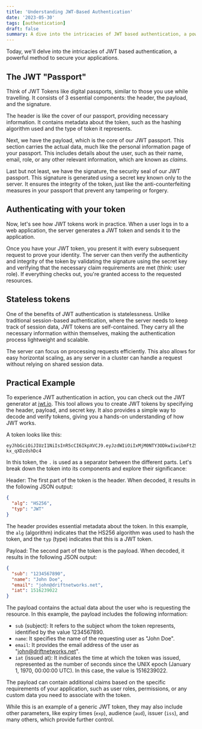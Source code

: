 ```yaml
---
title: 'Understanding JWT-Based Authentication'
date: '2023-05-30'
tags: [authentication]
draft: false
summary: A dive into the intricacies of JWT based authentication, a powerful method to secure your applications.
---
```


Today, we'll delve into the intricacies of JWT based authentication, a powerful method to secure your applications.

## The JWT "Passport"

Think of JWT Tokens like digital passports, similar to those you use while travelling. It consists of 3 essential components: the header, the payload, and the signature.

The header is like the cover of our passport, providing necessary information. It contains metadata about the token, such as the hashing algorithm used and the type of token it represents.

Next, we have the payload, which is the core of our JWT passport. This section carries the actual data, much like the personal information page of your passport. This includes details about the user, such as their name, email, role, or any other relevant information, which are known as _claims_.

Last but not least, we have the signature, the security seal of our JWT passport. This signature is generated using a secret key known only to the server. It ensures the integrity of the token, just like the anti-counterfeiting measures in your passport that prevent any tampering or forgery.

## Authenticating with your token

Now, let's see how JWT tokens work in practice. When a user logs in to a web application, the server generates a JWT token and sends it to the application.

Once you have your JWT token, you present it with every subsequent request to prove your identity. The server can then verify the authenticity and integrity of the token by validating the signature using the secret key and verifying that the necessary claim requirements are met (think: user role). If everything checks out, you're granted access to the requested resources.

## Stateless tokens

One of the benefits of JWT authentication is statelessness. Unlike traditional session-based authentication, where the server needs to keep track of session data, JWT tokens are self-contained. They carry all the necessary information within themselves, making the authentication process lightweight and scalable.

The server can focus on processing requests efficiently. This also allows for easy horizontal scaling, as any server in a cluster can handle a request without relying on shared session data.

## Practical Example

To experience JWT authentication in action, you can check out the JWT generator at [jwt.io](https://jwt.io). This tool allows you to create JWT tokens by specifying the header, payload, and secret key. It also provides a simple way to decode and verify tokens, giving you a hands-on understanding of how JWT works.

A token looks like this:

```
eyJhbGciOiJIUzI1NiIsInR5cCI6IkpXVCJ9.eyJzdWIiOiIxMjM0NTY3ODkwIiwibmFtZSI6IkpvaG4gRG9lIiwiZW1haWwiOiJqb2huQGRyaWZ0bmV0d29ya3MubmV0IiwiaWF0IjoxNTE2MjM5MDIyfQ.eSxXOKmuJVnan8fM2fvj65Dq5SjtI-kx_qXDzdshDc4
```

In this token, the `.` is used as a separator between the different parts. Let's break down the token into its components and explore their significance:

Header:
The first part of the token is the header. When decoded, it results in the following JSON output:

```json
{
  "alg": "HS256",
  "typ": "JWT"
}
```

The header provides essential metadata about the token. In this example, the `alg` (algorithm) indicates that the HS256 algorithm was used to hash the token, and the `typ` (type) indicates that this is a JWT token.

Payload:
The second part of the token is the payload. When decoded, it results in the following JSON output:

```json
{
  "sub": "1234567890",
  "name": "John Doe",
  "email": "john@driftnetworks.net",
  "iat": 1516239022
}
```

The payload contains the actual data about the user who is requesting the resource. In this example, the payload includes the following information:

- `sub` (subject): It refers to the subject whom the token represents, identified by the value 1234567890.
- `name`: It specifies the name of the requesting user as "John Doe".
- `email`: It provides the email address of the user as "john@driftnetworks.net".
- `iat` (issued at): It indicates the time at which the token was issued, represented as the number of seconds since the UNIX epoch (January 1, 1970, 00:00:00 UTC). In this case, the value is 1516239022.

The payload can contain additional claims based on the specific requirements of your application, such as user roles, permissions, or any custom data you need to associate with the token.

While this is an example of a generic JWT token, they may also include other parameters, like expiry times (`exp`), audience (`aud`), issuer (`iss`), and many others, which provide further control.
